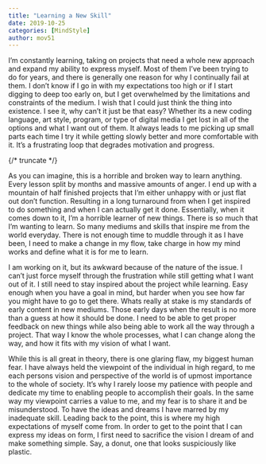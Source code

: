 ```yaml
---
title: "Learning a New Skill"
date: 2019-10-25
categories: [MindStyle]
author: mov51
---
```


I’m constantly learning, taking on projects that need a whole new approach and expand my ability to express myself. Most of them I’ve been trying to do for years, and there is generally one reason for why I continually fail at them. I don’t know if I go in with my expectations too high or if I start digging to deep too early on, but I get overwhelmed by the limitations and constraints of the medium. I wish that I could just think the thing into existence. I see it, why can’t it just be that easy? Whether its a new coding language, art style, program, or type of digital media I get lost in all of the options and what I want out of them. It always leads to me picking up small parts each time I try it while getting slowly better and more comfortable with it. It’s a frustrating loop that degrades motivation and progress.

{/* truncate */}

As you can imagine, this is a horrible and broken way to learn anything. Every lesson split by months and massive amounts of anger. I end up with a mountain of half finished projects that I’m either unhappy with or just flat out don’t function. Resulting in a long turnaround from when I get inspired to do something and when I can actually get it done. Essentially, when it comes down to it, I’m a horrible learner of new things. There is so much that I’m wanting to learn. So many mediums and skills that inspire me from the world everyday. There is not enough time to muddle through it as I have been, I need to make a change in my flow, take charge in how my mind works and define what it is for me to learn.

I am working on it, but its awkward because of the nature of the issue. I can’t just force myself through the frustration while still getting what I want out of it. I still need to stay inspired about the project while learning. Easy enough when you have a goal in mind, but harder when you see how far you might have to go to get there. Whats really at stake is my standards of early content in new mediums. Those early days when the result is no more than a guess at how it should be done. I need to be able to get proper feedback on new things while also being able to work all the way through a project. That way I know the whole processes, what I can change along the way, and how it fits with my vision of what I want.

While this is all great in theory, there is one glaring flaw, my biggest human fear. I have always held the viewpoint of the individual in high regard, to me each persons vision and perspective of the world is of upmost importance to the whole of society. It’s why I rarely loose my patience with people and dedicate my time to enabling people to accomplish their goals. In the same way my viewpoint carries a value to me, and my fear is to share it and be misunderstood. To have the ideas and dreams I have marred by my inadequate skill. Leading back to the point, this is where my high expectations of myself come from. In order to get to the point that I can express my ideas on form, I first need to sacrifice the vision I dream of and make something simple. Say, a donut, one that looks suspiciously like plastic.
